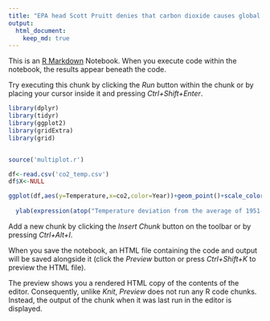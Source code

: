 ```yaml
---
title: "EPA head Scott Pruitt denies that carbon dioxide causes global warming"
output:
  html_document:
    keep_md: true
---
```



This is an [R Markdown](http://rmarkdown.rstudio.com) Notebook. When you execute code within the notebook, the results appear beneath the code. 

Try executing this chunk by clicking the *Run* button within the chunk or by placing your cursor inside it and pressing *Ctrl+Shift+Enter*. 

```r
library(dplyr)
library(tidyr)
library(ggplot2)
library(gridExtra)
library(grid)


source('multiplot.r')

df<-read.csv('co2_temp.csv')
df$X<-NULL

ggplot(df,aes(y=Temperature,x=co2,color=Year))+geom_point()+scale_color_gradient(low="blue", high="red") +   ggtitle(expression(atop("EPA head Scott Pruitt denies that carbon dioxide causes global warming", atop(italic("Temperature vs CO2 concentration - 1975 to 2005"), ""))))+ xlab("CO2 molfrac (ppm) observed in Hawai") +
  
  ylab(expression(atop("Temperature deviation from the average of 1951-1975", atop(italic("T(Celsius) for latitude between (0°-30°North)"), ""))))
```

Add a new chunk by clicking the *Insert Chunk* button on the toolbar or by pressing *Ctrl+Alt+I*.

When you save the notebook, an HTML file containing the code and output will be saved alongside it (click the *Preview* button or press *Ctrl+Shift+K* to preview the HTML file).

The preview shows you a rendered HTML copy of the contents of the editor. Consequently, unlike *Knit*, *Preview* does not run any R code chunks. Instead, the output of the chunk when it was last run in the editor is displayed.
